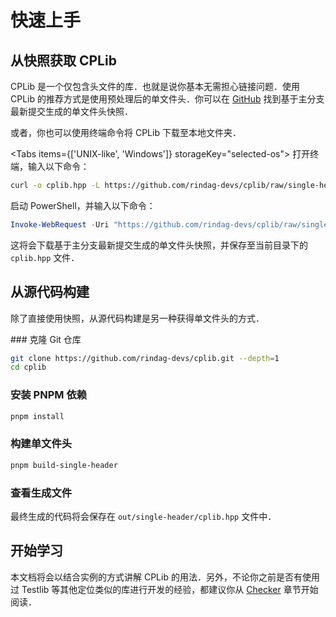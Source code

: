 
# 快速上手

## 从快照获取 CPLib

CPLib 是一个仅包含头文件的库．也就是说你基本无需担心链接问题．使用 CPLib 的推荐方式是使用预处理后的单文件头．你可以在 [GitHub](https://github.com/rindag-devs/cplib/blob/single-header-snapshot/cplib.hpp) 找到基于主分支最新提交生成的单文件头快照．

或者，你也可以使用终端命令将 CPLib 下载至本地文件夹．

<Tabs items={['UNIX-like', 'Windows']} storageKey="selected-os">
<Tab>
打开终端，输入以下命令：

```bash
curl -o cplib.hpp -L https://github.com/rindag-devs/cplib/raw/single-header-snapshot/cplib.hpp
```
</Tab>
<Tab>
启动 PowerShell，并输入以下命令：

```powershell
Invoke-WebRequest -Uri "https://github.com/rindag-devs/cplib/raw/single-header-snapshot/cplib.hpp" -OutFile "cplib.hpp"
```
</Tab>
</Tabs>

这将会下载基于主分支最新提交生成的单文件头快照，并保存至当前目录下的 `cplib.hpp` 文件．

## 从源代码构建

除了直接使用快照，从源代码构建是另一种获得单文件头的方式．

<Steps>
### 克隆 Git 仓库

```bash
git clone https://github.com/rindag-devs/cplib.git --depth=1
cd cplib
```

### 安装 PNPM 依赖

```bash
pnpm install
```

### 构建单文件头

```bash
pnpm build-single-header
```

### 查看生成文件

最终生成的代码将会保存在 `out/single-header/cplib.hpp` 文件中．
</Steps>

## 开始学习

本文档将会以结合实例的方式讲解 CPLib 的用法．另外，不论你之前是否有使用过 Testlib 等其他定位类似的库进行开发的经验，都建议你从 [Checker](/user-guide/basics/checker) 章节开始阅读．
